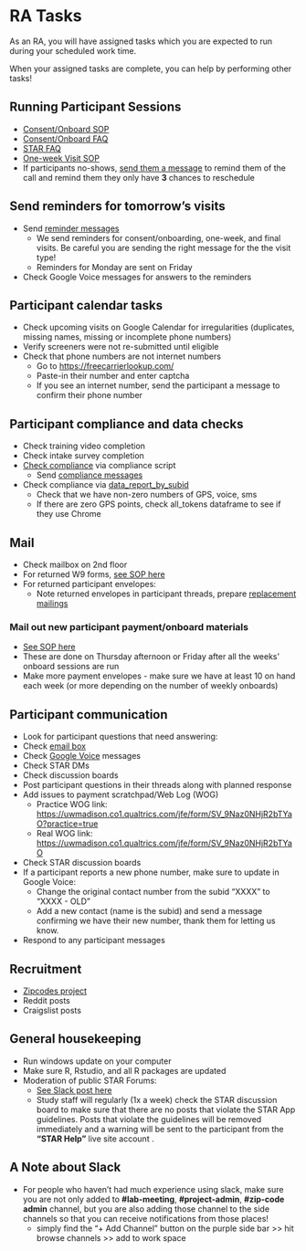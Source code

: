 # RA Tasks {#sec-ra_tasks}

As an RA, you will have assigned tasks which you are expected to run during your scheduled work time. 

When your assigned tasks are complete, you can help by performing other tasks!

## Running Participant Sessions
* [Consent/Onboard SOP](consent_onboarding_script.qmd)
 + [Consent/Onboard FAQ](faq_consent_onboarding.qmd)
 + [STAR FAQ](faq_arc_star_website.qmd)
* [One-week Visit SOP](one_week_check_in.qmd)
* If participants no-shows, [send them a message](no_show_texts.qmd) to remind them of the call and remind them they only have **3** chances to reschedule 



## Send reminders for tomorrow's visits
* Send [reminder messages](reminder_messages.qmd) 
  * We send reminders for consent/onboarding, one-week, and final visits. Be careful you are sending the right message for the the visit type!
  * Reminders for Monday are sent on Friday
* Check Google Voice messages for answers to the reminders



## Participant calendar tasks
* Check upcoming visits on Google Calendar for irregularities (duplicates, missing names, missing or incomplete phone numbers)
* Verify screeners were not re-submitted until eligible
* Check that phone numbers are not internet numbers
  + Go to [https://freecarrierlookup.com/](https://freecarrierlookup.com/)
  + Paste-in their number and enter captcha  
  + If you see an internet number, send the participant a message to confirm their phone number  


## Participant compliance and data checks
* Check training video completion
* Check intake survey completion
* [Check compliance](compliance_check.qmd) via compliance script
  * Send [compliance messages](compliance_messages.qmd)
* Check compliance via [data_report_by_subid](check_data_by_subid.qmd)
  * Check that we have non-zero numbers of GPS, voice, sms
  * If there are zero GPS points, check all_tokens dataframe to see if they use Chrome


## Mail
* Check mailbox on 2nd floor 
* For returned W9 forms, [see SOP here](payment_w9_entry.qmd)
* For returned participant envelopes: 
  * Note returned envelopes in participant threads, prepare [replacement mailings](focus_blue_mailer_setup.qmd#sec-lost-card)


### Mail out new participant payment/onboard materials
* [See SOP here](focus_blue_mailer_setup.qmd)
* These are done on Thursday afternoon or Friday after all the weeks' onboard sessions are run
* Make more payment envelopes - make sure we have at least 10 on hand each week (or more depending on the number of weekly onboards)


## Participant communication
* Look for participant questions that need answering:
 * Check [email box](study_email.qmd)
 * Check [Google Voice](google_voice.qmd) messages
 * Check STAR DMs
 * Check discussion boards
* Post participant questions in their threads along with planned response
* Add issues to payment scratchpad/Web Log (WOG)
  * Practice WOG link: <https://uwmadison.co1.qualtrics.com/jfe/form/SV_9Naz0NHjR2bTYaO?practice=true> 
  * Real WOG link: <https://uwmadison.co1.qualtrics.com/jfe/form/SV_9Naz0NHjR2bTYaO>
 * Check STAR discussion boards
* If a participant reports a new phone number, make sure to update in Google Voice:
  * Change the original contact number from the subid "XXXX" to "XXXX - OLD" 
  * Add a new contact (name is the subid) and send a message confirming we have their new number, thank them for letting us know.

* Respond to any participant messages


## Recruitment
* [Zipcodes project](https://uw-arc.slack.com/archives/C03U025043G/p1663774396574259)
* Reddit posts
* Craigslist posts


## General housekeeping
* Run windows update on your computer
* Make sure R, Rstudio, and all R packages are updated
* Moderation of public STAR Forums:
  * [See Slack post here](https://uw-arc.slack.com/archives/CKU3M2KNG/p1601925847073000?thread_ts=1601670391.057000&cid=CKU3M2KNG)
  * Study staff will regularly (1x a week) check the STAR discussion board to make sure that there are no posts that violate the STAR App guidelines. Posts that violate the guidelines will be removed immediately and a warning will be sent to the participant from the **"STAR Help"** live site account .

## A Note about Slack
* For people who haven't had much experience using slack, make sure you are not only added to **#lab-meeting**, **#project-admin**, **#zip-code admin** channel, but you are also adding those channel to the side channels so that you can receive notifications from those places! 
  * simply find the "+ Add Channel" button on the purple side bar >> hit browse channels >> add to work space  


